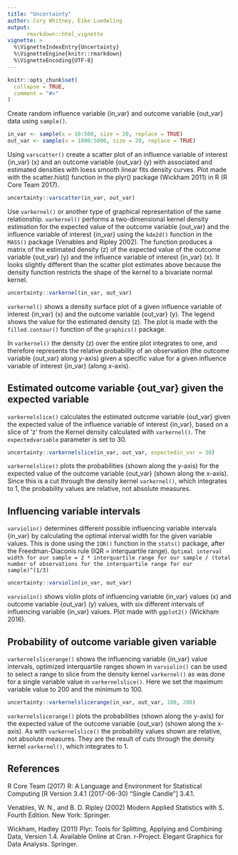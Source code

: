 ```yaml
---
title: "Uncertainty"
author: Cory Whitney, Eike Luedeling 
output:
      rmarkdown::html_vignette
vignette: >
  %\VignetteIndexEntry{Uncertainty}
  %\VignetteEngine{knitr::rmarkdown}
  %\VignetteEncoding{UTF-8}
---
```


<!-- Print pdf and word versions -->
<!-- rmarkdown::render("uncertainty-vignette.Rmd", output_format = "pdf_document") -->
<!-- rmarkdown::render("uncertainty-vignette.Rmd", output_format = "word_document") -->

```r
knitr::opts_chunk$set(
  collapse = TRUE,
  comment = "#>"
)
```

Create random influence variable {in_var} and outcome variable {out_var} data using `sample()`. 

```r
in_var <- sample(x = 10:500, size = 20, replace = TRUE)
out_var <- sample(x = 1000:5000, size = 20, replace = TRUE)
```

Using `varscatter()` create a scatter plot of an influence variable of interest {in_var} (x) and an outcome variable {out_var} (y) with associated and estimated densities with loess smooth linear fits density curves. Plot made with the scatter.hist() function in the plyr() package (Wickham 2011) in R (R Core Team 2017).  

```r
uncertainty::varscatter(in_var, out_var)
```

Use `varkernel()` or another type of graphical representation of the same relationship. `varkernel()` performs a two-dimensional kernel density estimation for the expected value of the outcome variable {out_var} and the influence variable of interest {in_var} using the `kde2d()` function in the `MASS()` package (Venables and Ripley 2002). The function produces a matrix of the estimated density (z) of the expected value of the outcome variable {out_var} (y) and the influence variable of interest {in_var} (x). It looks slightly different than the scatter plot estimates above because the density function restricts the shape of the kernel to a bivariate normal kernel.

```r
uncertainty::varkernel(in_var, out_var)
```

`varkernel()` shows a density surface plot of a given influence variable of interest {in_var} (x) and the outcome variable {out_var} (y). The legend shows the value for the estimated density (z). The plot is made with the `filled.contour()` function of the `graphics()` package.

In `varkernel()` the density (z) over the entire plot integrates to one, and therefore represents the relative probability of an observation (the outcome variable {out_var} along y-axis) given a specific value for a given influence variable of interest {in_var} (along x-axis). 

## Estimated outcome variable {out_var} given the expected variable

`varkernelslice()` calculates the estimated outcome variable {out_var} given the expected value of the influence variable of interest {in_var}, based on a slice of 'z' from the Kernel density calculated with `varkernel()`. The `expectedvariable` parameter is set to 30.

```r
uncertainty::varkernelslice(in_var, out_var, expectedin_var = 30)
```

`varkernelslice()` plots the probabilities (shown along the y-axis) for the expected value of the outcome variable {out_var} (shown along the x-axis). Since this is a cut through the density kernel `varkernel()`, which integrates to 1, the probability values are relative, not absolute measures.

## Influencing variable intervals

`varviolin()` determines different possible influencing variable intervals {in_var} by calculating the optimal interval width for the given variable values. This is done using the `IQR()` function in the `stats()` package, after the Freedman-Diaconis rule (IQR = interquartile range).
`Optimal interval width for our sample = 2 * interquartile range for our sample / (total number of observations for the interquartile range for our sample)^(1/3)`

```r
uncertainty::varviolin(in_var, out_var)
```

`varviolin()` shows violin plots of influencing variable {in_var} values (x) and outcome variable {out_var} (y) values, with six different intervals of influencing variable {in_var} values. Plot made with `ggplot2()` (Wickham 2016).

## Probability of outcome variable given variable

`varkernelslicerange()` shows the influencing variable {in_var} value intervals, optimized interquartile ranges shown in `varviolin()` can be used to select a range to slice from the density kernel `varkernel()` as was done for a single variable value in `varkernelslice()`. Here we set the maximum variable value to 200 and the minimum to 100.

```r
uncertainty::varkernelslicerange(in_var, out_var, 100, 200)
```

`varkernelslicerange()` plots the probabilities (shown along the y-axis) for the expected value of the outcome variable {out_var} (shown along the x-axis). As with `varkernelslice()` the probability values shown are relative, not absolute measures. They are the result of cuts through the density kernel `varkernel()`, which integrates to 1. 

## References

R Core Team (2017) R: A Language and Environment for Statistical Computing [R Version 3.4.1 (2017-06-30) “Single Candle”] 3.4.1.

Venables, W. N., and B. D. Ripley (2002) Modern Applied Statistics with S. Fourth Edition. New York: Springer.

Wickham, Hadley (2011) Plyr: Tools for Splitting, Applying and Combining Data, Version 1.4. Available Online at Cran. r-Project. Elegant Graphics for Data Analysis. Springer.


